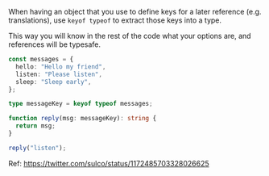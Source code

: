 <Meta title="TypeScript/object key reference" />

When having an object that you use to define keys for a later reference (e.g. translations), use `keyof typeof` to extract those keys into a type.

This way you will know in the rest of the code what your options are, and references will be typesafe.

```ts
const messages = {
  hello: "Hello my friend",
  listen: "Please listen",
  sleep: "Sleep early",
};

type messageKey = keyof typeof messages;

function reply(msg: messageKey): string {
  return msg;
}

reply("listen");
```

Ref: https://twitter.com/sulco/status/1172485703328026625
